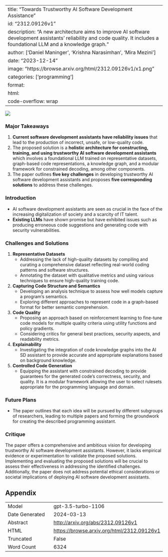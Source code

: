 
---
title: "Towards Trustworthy AI Software Development Assistance"
id: "2312.09126v1"
description: "A new architecture aims to improve AI software development assistants' reliability and code quality. It includes a foundational LLM and a knowledge graph."
author: ['Daniel Maninger', 'Krishna Narasimhan', 'Mira Mezini']
date: "2023-12-14"
image: "https://browse.arxiv.org/html/2312.09126v1/x1.png"
categories: ['programming']
format:
  html:
    code-overflow: wrap
---

![](https://browse.arxiv.org/html/2312.09126v1/x1.png)

### Major Takeaways
1. **Current software development assistants have reliability issues** that lead to the production of incorrect, unsafe, or low-quality code.
2. The proposed solution is a **holistic architecture for constructing, training, and using trustworthy AI software development assistants** which involves a foundational LLM trained on representative datasets, graph-based code representations, a knowledge graph, and a modular framework for constrained decoding, among other components.
3. The paper outlines **five key challenges** in developing trustworthy AI software development assistants and proposes **five corresponding solutions** to address these challenges.

### Introduction
- AI software development assistants are seen as crucial in the face of the increasing digitalization of society and a scarcity of IT talent.
- **Existing LLMs** have shown promise but have exhibited issues such as producing erroneous code suggestions and generating code with security vulnerabilities.

### Challenges and Solutions
1. **Representative Datasets**
   - Addressing the lack of high-quality datasets by compiling and curating a comprehensive dataset reflecting real-world coding patterns and software structures.
   - Annotating the dataset with qualitative metrics and using various techniques to ensure high-quality training code.

2. **Capturing Code Structure and Semantics**
   - Developing an analysis technique to assess how well models capture a program's semantics.
   - Exploring different approaches to represent code in a graph-based format for better semantic comprehension.

3. **Code Quality**
   - Proposing an approach based on reinforcement learning to fine-tune code models for multiple quality criteria using utility functions and policy gradients.
   - Considering critics for general best practices, security aspects, and readability metrics.

4. **Explainability**
   - Investigating the integration of code knowledge graphs into the AI SD assistant to provide accurate and appropriate explanations based on background knowledge.

5. **Controlled Code Generation**
   - Equipping the assistant with constrained decoding to provide guarantees for the generated code's correctness, security, and quality. It is a modular framework allowing the user to select rulesets appropriate for the programming language and domain.

### Future Plans
- The paper outlines that each idea will be pursued by different subgroups of researchers, leading to multiple papers and forming the groundwork for creating the described programming assistant.

### Critique
The paper offers a comprehensive and ambitious vision for developing trustworthy AI software development assistants. However, it lacks empirical evidence or experimentation to validate the proposed solutions. Implementing and evaluating the proposed solutions will be crucial to assess their effectiveness in addressing the identified challenges. Additionally, the paper does not address potential ethical considerations or societal implications of deploying AI software development assistants.

## Appendix

|          |          |
|----------|----------|
| Model     | gpt-3.5-turbo-1106       |
| Date Generated     | 2024-03-13       |
| Abstract | [http://arxiv.org/abs/2312.09126v1](http://arxiv.org/abs/2312.09126v1)        |
| HTML     | [https://browse.arxiv.org/html/2312.09126v1](https://browse.arxiv.org/html/2312.09126v1)       |
| Truncated       | False       |
| Word Count       | 6324       |